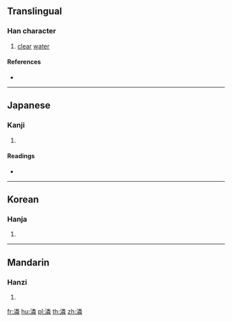 {{character info/new}}
==Translingual==

===Han character===
{{Han char|rn=85|rad=水|as=12|sn=15|four=39151|canj=EFDQ}}

# [[clear]] [[water]]

====References====
* {{Han ref|kx=0651.170|dkj=18308|dj=1061.200|hdz=31747.090|uh=6F7E|ud=28542|bh=E5FB|bd=58875}}

----

==Japanese==

===Kanji===
{{ja-kanji|grade=|rs=水12}}

# {{defn|lang=ja|sort=水12}}

====Readings====
* {{ja-readings|on=[[りん]] (rin), [[らん]] (ran), [[れん]] (ren)|kun=[[きよい]] (kiyoi)}}

----

==Korean==

===Hanja===
{{ko-hanja|hangeul=[[린]]>[[인]]|eumhun=|rv=rin>in|mr=rin>in|y=lin>in}}

# {{defn|lang=ko|sort=水12}}

----

==Mandarin==

===Hanzi===
{{cmn-hanzi|pin=[[lín]] ([[lin2]])|wg=lin<sup>2</sup>}}

# {{defn|lang=cmn|sort=水12}}

[[fr:潾]]
[[hu:潾]]
[[pl:潾]]
[[th:潾]]
[[zh:潾]]